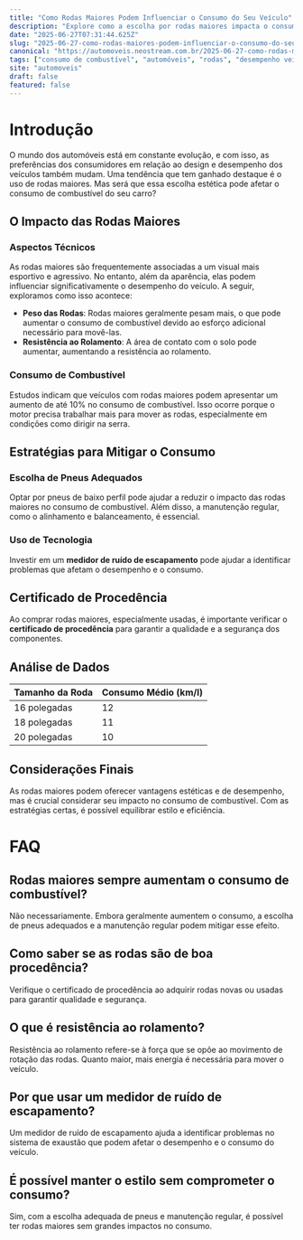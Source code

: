 ```yaml
---
title: "Como Rodas Maiores Podem Influenciar o Consumo do Seu Veículo"
description: "Explore como a escolha por rodas maiores impacta o consumo de combustível do seu veículo e descubra dicas para otimizar o desempenho."
date: "2025-06-27T07:31:44.625Z"
slug: "2025-06-27-como-rodas-maiores-podem-influenciar-o-consumo-do-seu-veiculo"
canonical: "https://automoveis.neostream.com.br/2025-06-27-como-rodas-maiores-podem-influenciar-o-consumo-do-seu-veiculo"
tags: ["consumo de combustível", "automóveis", "rodas", "desempenho veicular"]
site: "automoveis"
draft: false
featured: false
---
```


# Introdução
O mundo dos automóveis está em constante evolução, e com isso, as preferências dos consumidores em relação ao design e desempenho dos veículos também mudam. Uma tendência que tem ganhado destaque é o uso de rodas maiores. Mas será que essa escolha estética pode afetar o consumo de combustível do seu carro?

## O Impacto das Rodas Maiores
### Aspectos Técnicos
As rodas maiores são frequentemente associadas a um visual mais esportivo e agressivo. No entanto, além da aparência, elas podem influenciar significativamente o desempenho do veículo. A seguir, exploramos como isso acontece:
- **Peso das Rodas**: Rodas maiores geralmente pesam mais, o que pode aumentar o consumo de combustível devido ao esforço adicional necessário para movê-las.
- **Resistência ao Rolamento**: A área de contato com o solo pode aumentar, aumentando a resistência ao rolamento.

### Consumo de Combustível
Estudos indicam que veículos com rodas maiores podem apresentar um aumento de até 10% no consumo de combustível. Isso ocorre porque o motor precisa trabalhar mais para mover as rodas, especialmente em condições como dirigir na serra.

## Estratégias para Mitigar o Consumo
### Escolha de Pneus Adequados
Optar por pneus de baixo perfil pode ajudar a reduzir o impacto das rodas maiores no consumo de combustível. Além disso, a manutenção regular, como o alinhamento e balanceamento, é essencial.

### Uso de Tecnologia
Investir em um **medidor de ruído de escapamento** pode ajudar a identificar problemas que afetam o desempenho e o consumo.

## Certificado de Procedência
Ao comprar rodas maiores, especialmente usadas, é importante verificar o **certificado de procedência** para garantir a qualidade e a segurança dos componentes.

## Análise de Dados
| Tamanho da Roda | Consumo Médio (km/l) |
|----------------|----------------------|
| 16 polegadas   | 12                   |
| 18 polegadas   | 11                   |
| 20 polegadas   | 10                   |

## Considerações Finais
As rodas maiores podem oferecer vantagens estéticas e de desempenho, mas é crucial considerar seu impacto no consumo de combustível. Com as estratégias certas, é possível equilibrar estilo e eficiência.

# FAQ
## Rodas maiores sempre aumentam o consumo de combustível?
Não necessariamente. Embora geralmente aumentem o consumo, a escolha de pneus adequados e a manutenção regular podem mitigar esse efeito.

## Como saber se as rodas são de boa procedência?
Verifique o certificado de procedência ao adquirir rodas novas ou usadas para garantir qualidade e segurança.

## O que é resistência ao rolamento?
Resistência ao rolamento refere-se à força que se opõe ao movimento de rotação das rodas. Quanto maior, mais energia é necessária para mover o veículo.

## Por que usar um medidor de ruído de escapamento?
Um medidor de ruído de escapamento ajuda a identificar problemas no sistema de exaustão que podem afetar o desempenho e o consumo do veículo.

## É possível manter o estilo sem comprometer o consumo?
Sim, com a escolha adequada de pneus e manutenção regular, é possível ter rodas maiores sem grandes impactos no consumo.